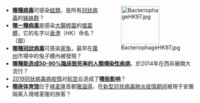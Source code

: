 <div style="float:right;margin-left:0.5em;">
[[File:BacteriophageHK97.jpg|100x100px]]
</div>

*'''[[姬蛙甲型勒托病毒一型|哪種病毒]]'''可感染[[蛙類|蛙類]]，是所有[[冠狀病毒|冠狀病毒]]的[[姊妹群|姊妹群]]？
*[[埃希氏菌屬病毒HK97|'''哪一種病毒''']]是感染[[大腸桿菌|大腸桿菌]]的[[噬菌體|噬菌體]]，它的名字以[[香港|香港]]（HK）命名？（圖）
*'''[[兔冠狀病毒HKU14|哪種冠狀病毒]]'''可感染[[家兔|家兔]]，最早在[[廣州|廣州]]市場中的兔子體內被發現？
*'''[[埃博拉出血热|哪種能造成50-90%臨床致死率的人類傳染性疾病]]'''，於2014年在西非展開大流行？
*[[2019冠状病毒病疫情|2019冠状病毒病疫情]]对[[航空|航空]]业造成了[[2019冠状病毒病疫情对航空业的影响|'''哪些影响''']]？
*'''[[雅温得多功能体育馆|哪座体育馆]]'''位于[[喀麦隆|喀麦隆]]首都[[雅温得|雅温得]]，在[[2019冠状病毒病喀麦隆疫情|新型冠状病毒肺炎疫情期间]]被用于安置隔离入境喀麦隆的旅客？